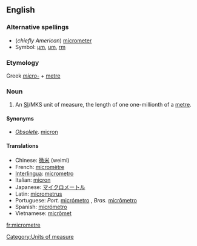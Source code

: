 ==English==

===Alternative spellings===
*(''chiefly American'') [[micrometer]]
*Symbol: [[µm]], [[um]], [[rm]]

===Etymology===
Greek ''[[micro-]]'' + [[metre]]

===Noun===
{{en-noun}}

# An [[SI#Abbreviation|SI]]/MKS unit of measure, the length of one one-millionth of a [[metre]].

====Synonyms====
*''[[Obsolete]].'' [[micron]]

====Translations====
*Chinese: [[微米]] (weimi)
*French: [[micromètre]]
*[[Interlingua]]: [[micrometro]]
*Italian: [[micron]] {{m}}
*Japanese: [[マイクロメートル]]
*Latin: [[micrometrus]]
*Portuguese: ''Port.'' [[micrómetro]] {{m}}, ''Bras.'' [[micrômetro]] {{m}}
*Spanish: [[micrómetro]] {{m}}
*Vietnamese: [[micrômet]]

[[Category:Units of measure]]

[[fr:micrometre]]